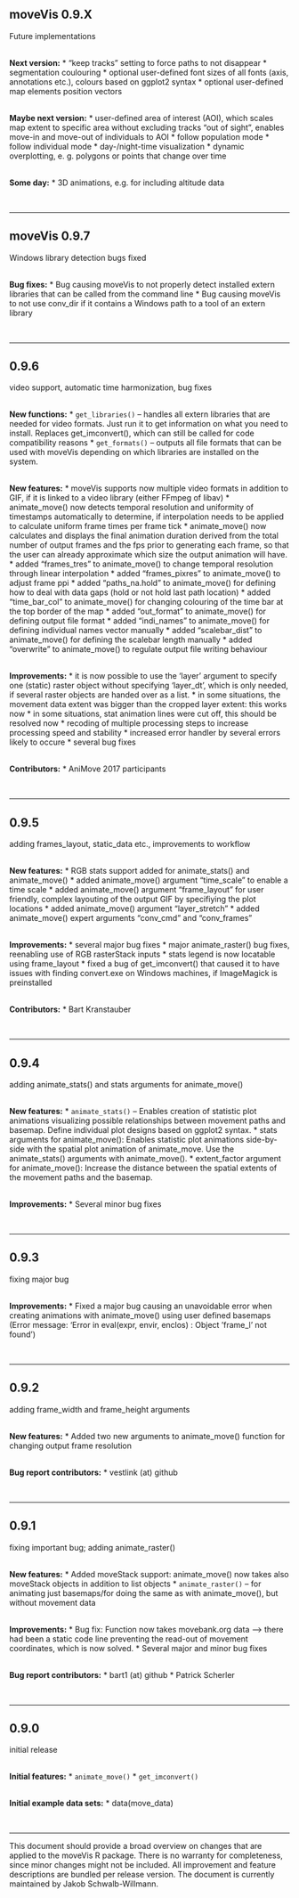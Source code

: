 ## moveVis 0.9.X
Future implementations

<br>
**Next version:**
* "keep tracks" setting to force paths to not disappear
* segmentation coulouring
* optional user-defined font sizes of all fonts (axis, annotations etc.), colours based on ggplot2 syntax
* optional user-defined map elements position vectors

<br>
**Maybe next version:**
* user-defined area of interest (AOI), which scales map extent to specific area without excluding tracks "out of sight", enables move-in and move-out of individuals to AOI
* follow population mode
* follow individual mode
* day-/night-time visualization
* dynamic overplotting, e. g. polygons or points that change over time

<br>
**Some day:**
* 3D animations, e.g. for including altitude data

<br>

***

## moveVis 0.9.7
Windows library detection bugs fixed

<br>
**Bug fixes:**
* Bug causing moveVis to not properly detect installed extern libraries that can be called from the command line
* Bug causing moveVis to not use conv_dir if it contains a Windows path to a tool of an extern library

<br>

***

## 0.9.6
video support, automatic time harmonization, bug fixes

<br>
**New functions:**
* `get_libraries()` – handles all extern libraries that are needed for video formats. Just run it to get information on what you need to install. Replaces get_imconvert(), which can still be called for code compatibility reasons
* `get_formats()` – outputs all file formats that can be used with moveVis depending on which libraries are installed on the system.

<br>
**New features:**
* moveVis supports now multiple video formats in addition to GIF, if it is linked to a video library (either FFmpeg of libav)
* animate_move() now detects temporal resolution and uniformity of timestamps automatically to determine, if interpolation needs to be applied to calculate uniform frame times per frame tick
* animate_move() now calculates and displays the final animation duration derived from the total number of output frames and the fps prior to generating each frame, so that the user can already approximate which size the output animation will have.
* added "frames_tres" to animate_move() to change temporal resolution through linear interpolation
* added "frames_pixres" to animate_move() to adjust frame ppi
* added "paths_na.hold" to animate_move() for defining how to deal with data gaps (hold or not hold last path location)
* added "time_bar_col" to animate_move() for changing colouring of the time bar at the top border of the map
* added "out_format" to animate_move() for defining output file format
* added "indi_names" to animate_move() for defining individual names vector manually
* added "scalebar_dist" to animate_move() for defining the scalebar length manually
* added "overwrite" to animate_move() to regulate output file writing behaviour

<br>
**Improvements:**
* it is now possible to use the 'layer' argument to specify one (static) raster object without specifying 'layer_dt', which is only needed, if several raster objects are handed over as a list.
* in some situations, the movement data extent was bigger than the cropped layer extent: this works now
* in some situations, stat animation lines were cut off, this should be resolved now
* recoding of multiple processing steps to increase processing speed and stability
* increased error handler by several errors likely to occure
* several bug fixes

<br>
**Contributors:**
* AniMove 2017 participants

<br>

***

## 0.9.5
adding frames_layout, static_data etc., improvements to workflow

<br>
**New features:**
* RGB stats support added for animate_stats() and animate_move()
* added animate_move() argument "time_scale" to enable a time scale
* added animate_move() argument "frame_layout" for user friendly, complex layouting of the output GIF by specifiying the plot locations
* added animate_move() argument "layer_stretch"
* added animate_move() expert arguments "conv_cmd" and "conv_frames"

<br>
**Improvements:**
* several major bug fixes
* major animate_raster() bug fixes, reenabling use of RGB rasterStack inputs
* stats legend is now locatable using frame_layout
* fixed a bug of get_imconvert() that caused it to have issues with finding convert.exe on Windows machines, if ImageMagick is preinstalled

<br>
**Contributors:**
* Bart Kranstauber

<br>

***

## 0.9.4
adding animate_stats() and stats arguments for animate_move()

<br>
**New features:**
* `animate_stats()` – Enables creation of statistic plot animations visualizing possible relationships between movement paths and basemap. Define individual plot designs based on ggplot2 syntax.
* stats arguments for animate_move(): Enables statistic plot animations side-by-side with the spatial plot animation of animate_move. Use the animate_stats() arguments with animate_move().
* extent_factor argument for animate_move(): Increase the distance between the spatial extents of the movement paths and the basemap.

<br>
**Improvements:**
* Several minor bug fixes

<br>

***

## 0.9.3
fixing major bug

<br>
**Improvements:**
* Fixed a major bug causing an unavoidable error when creating animations with animate_move() using user defined basemaps (Error message: 'Error in eval(expr, envir, enclos) : Object 'frame_l' not found')

<br>

***

## 0.9.2
adding frame_width and frame_height arguments

<br>
**New features:**
* Added two new arguments to animate_move() function for changing output frame resolution
 
<br>
**Bug report contributors:**
* vestlink (at) github

<br>

***

## 0.9.1
fixing important bug; adding animate_raster()

<br>
**New features:**
* Added moveStack support: animate_move() now takes also moveStack objects in addition to list objects
* `animate_raster()` – for animating just basemaps/for doing the same as with animate_move(), but without movement data

<br>
**Improvements:**
* Bug fix: Function now takes movebank.org data --> there had been a static code line preventing the read-out of movement coordinates, which is now solved.
* Several major and minor bug fixes

<br>
**Bug report contributors:**
* bart1 (at) github
* Patrick Scherler

<br>

***

## 0.9.0
initial release

<br>
**Initial features:**
* `animate_move()`
* `get_imconvert()`

<br>
**Initial example data sets:**
* data(move_data)

<br>

***
This document should provide a broad overview on changes that are applied to the moveVis R package. There is no warranty for completeness, since minor changes might not be included. All improvement and feature descriptions are bundled per release version. The document is currently maintained by Jakob Schwalb-Willmann.
